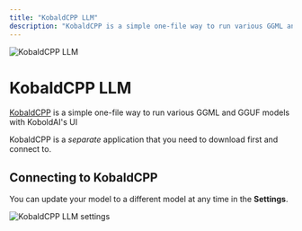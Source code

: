 ```yaml
---
title: "KobaldCPP LLM"
description: "KobaldCPP is a simple one-file way to run various GGML and GGUF models with KoboldAI's UI "
---
```



<Image
  src="/images/anythingllm-setup/llm-configuration/local/kobaldcpp/thumbnail.png" 
  height={1080} 
  width={1920} 
  quality={100}
  alt="KobaldCPP LLM"
/>


# KobaldCPP LLM

[KobaldCPP](https://KobaldCPP.com) is a simple one-file way to run various GGML and GGUF models with KoboldAI's UI

KobaldCPP is a *separate* application that you need to download first and connect to. 


## Connecting to KobaldCPP

You can update your model to a different model at any time in the **Settings**.

<Image
  src="/images/anythingllm-setup/llm-configuration/local/kobaldcpp/kobaldcpp-llm.png" 
  height={1080} 
  width={1920} 
  quality={100}
  alt="KobaldCPP LLM settings"
/>

